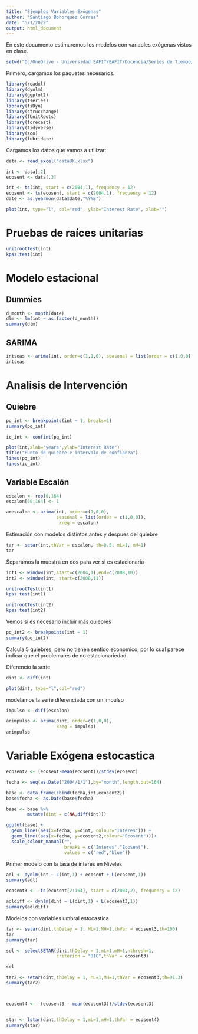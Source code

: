 ---
title: "Ejemplos Variables Exógenas"
author: "Santiago Bohorquez Correa"
date: "5/1/2022"
output: html_document
---

En este documento estimaremos los modelos con variables exógenas vistos en clase.

```{r, include=FALSE}
setwd("D:/OneDrive - Universidad EAFIT/EAFIT/Docencia/Series de Tiempo/2021 - 1")
```

Primero, cargamos los paquetes necesarios.

```{r,  echo = T, results = 'hide', message=FALSE}
library(readxl)
library(dynlm)
library(ggplot2)
library(tseries)
library(tsDyn)
library(strucchange)
library(fUnitRoots)
library(forecast)
library(tidyverse)
library(zoo)
library(lubridate)
```

Cargamos los datos que vamos a utilizar:

```{r}
data <- read_excel("dataUK.xlsx")

int <- data[,2]
ecosent <- data[,3]

int <- ts(int, start = c(2004,1), frequency = 12)
ecosent <- ts(ecosent, start = c(2004,1), frequency = 12)
date <- as.yearmon(data$date,"%Y%B")

plot(int, type="l", col="red", ylab="Interest Rate", xlab="")
```

# Pruebas de raíces unitarias

```{r}
unitrootTest(int)
kpss.test(int)
```

# Modelo estacional

## Dummies

```{r}
d_month <- month(date)
dlm <- lm(int ~ as.factor(d_month))
summary(dlm)
```

## SARIMA

```{r}
intseas <- arima(int, order=c(1,1,0), seasonal = list(order = c(1,0,0)))
intseas
```

# Analisis de Intervención

## Quiebre

```{r}
pq_int <- breakpoints(int ~ 1, breaks=1)
summary(pq_int)

ic_int <- confint(pq_int) 

plot(int,xlab="years",ylab="Interest Rate")
title("Punto de quiebre e intervalo de confianza")
lines(pq_int)
lines(ic_int)
```

## Variable Escalón

```{r}

escalon <- rep(0,164)
escalon[60:164] <- 1

arescalon <- arima(int, order=c(1,0,0), 
                   seasonal = list(order = c(1,0,0)),
                    xreg = escalon)
```

Estimación con modelos distintos antes y despues del quiebre

```{r}
tar <- setar(int,thVar = escalon, th=0.5, mL=1, mH=1)
tar
```

Separamos la muestra en dos para ver si es estacionaria

```{r}
int1 <- window(int,start=c(2004,1),end=c(2008,10))
int2 <- window(int, start=c(2008,11))

unitrootTest(int1)
kpss.test(int1)

unitrootTest(int2)
kpss.test(int2)
```


Vemos si es necesario incluir más quiebres
```{r}
pq_int2 <- breakpoints(int ~ 1)
summary(pq_int2)
```

Calcula 5 quiebres, pero no tienen sentido economico, por lo cual parece indicar que el problema es de no estacionariedad.

Diferencio la serie

```{r}
dint <- diff(int)

plot(dint, type="l",col="red")
```

modelamos la serie diferenciada con un impulso

```{r}
impulso <- diff(escalon)

arimpulso <- arima(dint, order=c(1,0,0), 
                   xreg = impulso)
arimpulso
```

# Variable Exógena estocastica

```{r}

ecosent2 <- (ecosent-mean(ecosent))/stdev(ecosent)

fecha <- seq(as.Date("2004/1/1"),by="month",length.out=164)

base <- data.frame(cbind(fecha,int,ecosent2))
base$fecha <- as.Date(base$fecha)

base <- base %>%
        mutate(dint = c(NA,diff(int)))

ggplot(base) +
  geom_line((aes(x=fecha, y=dint, colour="Interes"))) +
  geom_line((aes(x=fecha, y=ecosent2,colour="Ecosent")))+
  scale_colour_manual("",
                      breaks = c("Interes","Ecosent"),
                      values = c("red","blue"))
```

Primer modelo con la tasa de interes en Niveles

```{r}
adl <- dynlm(int ~ L(int,1) + ecosent + L(ecosent,1))
summary(adl)

ecosent3 <-  ts(ecosent[2:164], start = c(2004,2), frequency = 12)

adldiff <- dynlm(dint ~ L(dint,1) + L(ecosent3,1))
summary(adldiff)
```

Modelos con variables umbral estocastica

```{r}
tar <- setar(dint,thDelay = 1, ML=1,MH=1,thVar = ecosent3,th=100)
tar
summary(tar)

sel <- selectSETAR(dint,thDelay = 1,mL=1,mH=1,nthresh=1,
                   criterion = "BIC",thVar = ecosent3)

sel

tar2 <- setar(dint,thDelay = 1, ML=1,MH=1,thVar = ecosent3,th=91.3)
summary(tar2)



ecosent4 <-  (ecosent3 - mean(ecosent3))/stdev(ecosent3)


star <- lstar(dint,thDelay = 1,mL=1,mH=1,thVar = ecosent4)
summary(star)
```